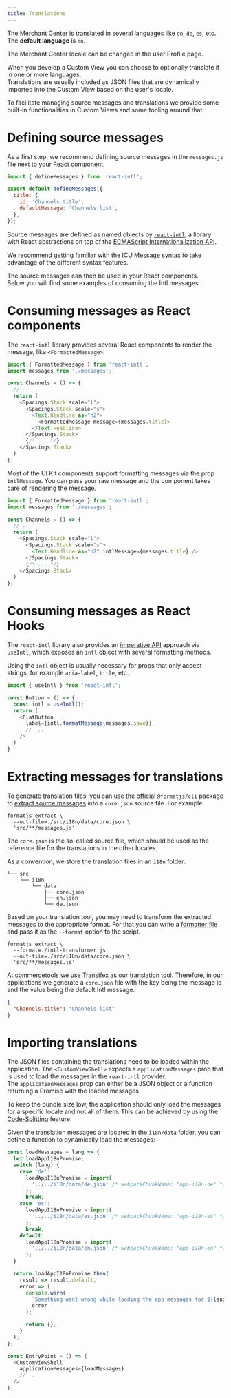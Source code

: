 ```yaml
---
title: Translations
---
```


The Merchant Center is translated in several languages like `en`, `de`, `es`, etc. The **default language** is `en`.

<Info>

The Merchant Center locale can be changed in the user Profile page.

</Info>

When you develop a Custom View you can choose to optionally translate it in one or more languages.<br />
Translations are usually included as JSON files that are dynamically imported into the Custom View based on the user's locale.

To facilitate managing source messages and translations we provide some built-in functionalities in Custom Views and some tooling around that.

# Defining source messages

As a first step, we recommend defining source messages in the `messages.js` file next to your React component.

```js title="messages.js"
import { defineMessages } from 'react-intl';

export default defineMessages({
  title: {
    id: 'Channels.title',
    defaultMessage: 'Channels list',
  },
});
```

Source messages are defined as named objects by [`react-intl`](https://formatjs.io/docs/react-intl), a library with React abstractions on top of the [ECMAScript Internationalization API](https://developer.mozilla.org/en-US/docs/Web/JavaScript/Reference/Global_Objects/Intl).

<Info>

We recommend getting familiar with the [ICU Message syntax](https://formatjs.io/docs/core-concepts/icu-syntax) to take advantage of the different syntax features.

</Info>

The source messages can then be used in your React components.<br />
Below you will find some examples of consuming the Intl messages.

# Consuming messages as React components

The `react-intl` library provides several React components to render the message, like `<FormattedMessage>`.

```js title="channels.js" highlightLines="1,10"
import { FormattedMessage } from 'react-intl';
import messages from './messages';

const Channels = () => {
  // ...
  return (
    <Spacings.Stack scale="l">
      <Spacings.Stack scale="s">
        <Text.Headline as="h2">
          <FormattedMessage message={messages.title}>
        </Text.Headline>
      </Spacings.Stack>
      {/* ... */}
    </Spacings.Stack>
  )
};
```

<Info>

Most of the UI Kit components support formatting messages via the prop `intlMessage`. You can pass your raw message and the component takes care of rendering the message.

```js title="channels.js" highlightLines="9"
import { FormattedMessage } from 'react-intl';
import messages from './messages';

const Channels = () => {
  // ...
  return (
    <Spacings.Stack scale="l">
      <Spacings.Stack scale="s">
        <Text.Headline as="h2" intlMessage={messages.title} />
      </Spacings.Stack>
      {/* ... */}
    </Spacings.Stack>
  )
};
```

</Info>

# Consuming messages as React Hooks

The `react-intl` library also provides an [imperative API](https://formatjs.io/docs/react-intl/api) approach via `useIntl`, which exposes an `intl` object with several formatting methods.

Using the `intl` object is usually necessary for props that only accept strings, for example `aria-label`, `title`, etc.

```js
import { useIntl } from 'react-intl';

const Button = () => {
  const intl = useIntl();
  return (
    <FlatButton
      label={intl.formatMessage(messages.save)}
      // ...
    />
  )
}
```

# Extracting messages for translations

To generate translation files, you can use the official `@formatjs/cli` package to [extract source messages](https://formatjs.io/docs/tooling/cli#extraction) into a `core.json` source file. For example:

```console noPromptLines="2-3"
formatjs extract \
  --out-file=./src/i18n/data/core.json \
  'src/**/messages.js'
```

The `core.json` is the so-called source file, which should be used as the reference file for the translations in the other locales.

As a convention, we store the translation files in an `i18n` folder:

```
└── src
    └── i18n
        └── data
            ├── core.json
            ├── en.json
            └── de.json
```

Based on your translation tool, you may need to transform the extracted messages to the appropriate format. For that you can write a [formatter file](https://formatjs.io/docs/tooling/cli#--format-path) and pass it as the `--format` option to the script.

```console noPromptLines="2-3" highlightLines="2"
formatjs extract \
  --format=./intl-transformer.js
  --out-file=./src/i18n/data/core.json \
  'src/**/messages.js'
```

<Info>

At commercetools we use [Transifex](https://www.transifex.com/) as our translation tool. Therefore, in our applications we generate a `core.json` file with the key being the message id and the value being the default Intl message.

```json
{
  "Channels.title": "Channels list"
}
```

</Info>

<!-- mention compiled-data -->

# Importing translations

The JSON files containing the translations need to be loaded within the application. The `<CustomViewShell>` expects a `applicationMessages` prop that is used to load the messages in the `react-intl` provider.<br />
The `applicationMessages` prop can either be a JSON object or a function returning a Promise with the loaded messages.

To keep the bundle size low, the application should only load the messages for a specific locale and not all of them. This can be achieved by using the [Code-Splitting](https://reactjs.org/docs/code-splitting.html) feature.

Given the translation messages are located in the `i18n/data` folder, you can define a function to dynamically load the messages:

```js title="entry-point.js"
const loadMessages = lang => {
  let loadAppI18nPromise;
  switch (lang) {
    case 'de':
      loadAppI18nPromise = import(
        '../../i18n/data/de.json' /* webpackChunkName: "app-i18n-de" */
      );
      break;
    case 'es':
      loadAppI18nPromise = import(
        '../../i18n/data/es.json' /* webpackChunkName: "app-i18n-es" */
      );
      break;
    default:
      loadAppI18nPromise = import(
        '../../i18n/data/en.json' /* webpackChunkName: "app-i18n-en" */
      );
  }

  return loadAppI18nPromise.then(
    result => result.default,
    error => {
      console.warn(
        `Something went wrong while loading the app messages for ${lang}`,
        error
      );

      return {};
    }
  );
};

const EntryPoint = () => (
  <CustomViewShell
    applicationMessages={loadMessages}
    // ...
  />
);
```

<!-- # Advanced usage -->
<!-- ## Using arguments in messages -->
<!-- ## Using rich text formatting -->
